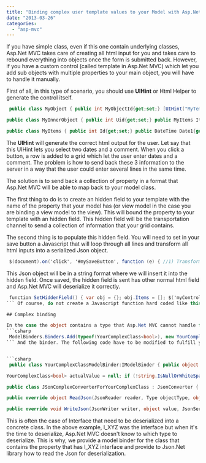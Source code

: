 ```yaml
---
title: "Binding complex user template values to your Model with Asp.Net MVC"
date: "2013-03-26"
categories: 
  - "asp-mvc"
---
```


If you have simple class, even if this one contain underlying classes, Asp.Net MVC takes care of creating all html input for you and takes care to rebound everything into objects once the form is submitted back. However, if you have a custom control (called template in Asp.Net MVC) which let you add sub objects with multiple properties to your main object, you will have to handle it manually.

First of all, in this type of scenario, you should use **UIHint** or Html Helper to generate the control itself.


```csharp
 public class MyObject { public int MyObjectId{get;set;} [UIHint("MyTemplate")] public MyInnerObject ParticipationsRepartitionActif { get; set; } }

public class MyInnerObject { public int Uid{get;set;} public MyItems Items{get;set;} }

public class MyItems { public int Id{get;set;} public DateTime Date1{get;set;} public DateTime Date2{get;set;} public string Comment{get;set;} } 
```

The **UIHint** will generate the correct html output for the user. Let say that this UIHint lets you select two dates and a comment. When you click a button, a row is added to a grid which let the user enter dates and a comment. The problem is how to send back these 3 information to the server in a way that the user could enter several lines in the same time.

The solution is to send back a collection of property in a format that Asp.Net MVC will be able to map back to your model class.

The first thing to do is to create an hidden field to your template with the name of the property that your model has (or view model in the case you are binding a view model to the view). This will bound the property to your template with an hidden field. This hidden field will be the transportation channel to send a collection of information that your grid contains.

The second thing is to populate this hidden field. You will need to set in your save button a Javascript that will loop through all lines and transform all html inputs into a serialized Json object.


```csharp
 $(document).on('click', '#mySaveButton', function (e) { //1) Transform here all grid lines into the hidden field //2) Be sure you do not prevent default action or return false because we want to server to post normally. }); 
```

This Json object will be in a string format where we will insert it into the hidden field. Once saved, the hidden field is sent has other normal html field and Asp.Net MVC will deserialize it correctly. 
```csharp
 function SetHiddenField() { var obj = {}; obj.Items = []; $('myControlThatHasAListOfItems').each(function () { var myObjectToSerialize = {}; myObjectToSerialize.ID = $(this)...; myObjectToSerialize.Date1 = $(this)...; myObjectToSerialize.Date2 = $(this)...; myObjectToSerialize.Comment = $(this)...; obj.Items.push(myObjectToSerialize); }); $('#MyHiddenField').val(JSON.stringify(obj)); } 
``` Of course, do not create a Javascript function hard coded like this one. You should create it in a way where you could have multiple of this custom template control in the same page without conflicting or having to edit this code in the future. In this example, the hidden field should be called "Items" and will be bound with the hidden field. Asp.Net MVC will deserialize the Json when it will be ready to bound Items. Since all properties' name match the binding is done by magic. From here, you can use on your controller the model and save everything.

## Complex binding

In the case the object contains a type that Asp.Net MVC cannot handle for deserializing, you will have to create a model binder. This is done by creating in the **Global.Asax.cs** an entry for a model binding: 
```csharp
 ModelBinders.Binders.Add(typeof(YourComplexClass<bool>), new YourComplexClassModelBinder()); 
``` And the binder. The following code have to be modified to fulfill your need.


```csharp
 public class YourComplexClassModelBinder:IModelBinder { public object BindModel(ControllerContext controllerContext, ModelBindingContext bindingContext) { var valueResult = bindingContext.ValueProvider.GetValue(bindingContext.ModelName); var modelState = new ModelState { Value = valueResult };

YourComplexClass<bool> actualValue = null; if (!string.IsNullOrWhiteSpace(valueResult.AttemptedValue)) { var settings = new JsonSerializerSettings(); settings.Converters.Add(new JSonComplexConverterForYourComplexClass()); try { actualValue = JsonConvert.DeserializeObject<YourComplexClass<bool>>(valueResult.AttemptedValue, settings); } catch (FormatException e) { modelState.Errors.Add(e); } } bindingContext.ModelState.Add(bindingContext.ModelName, modelState); return actualValue; }

public class JSonComplexConverterForYourComplexClass : JsonConverter { public override bool CanConvert(Type objectType) { return (objectType == typeof(I_XYZ<bool>)); }

public override object ReadJson(JsonReader reader, Type objectType, object existingValue, JsonSerializer serializer) { return serializer.Deserialize<XYZ>(reader); }

public override void WriteJson(JsonWriter writer, object value, JsonSerializer serializer) { throw new NotImplementedException(); } } } 
```

This is often the case of Interface that need to be deserialized into a concrete class. In the above example, I_XYZ was the interface but when it's the time to deserialize, Asp.Net MVC doesn't know to which type to deserialize. This is why, we provide a model binder for the class that contains the property that has I_XYZ interface and provide to Json.Net library how to read the Json for deserialization.
